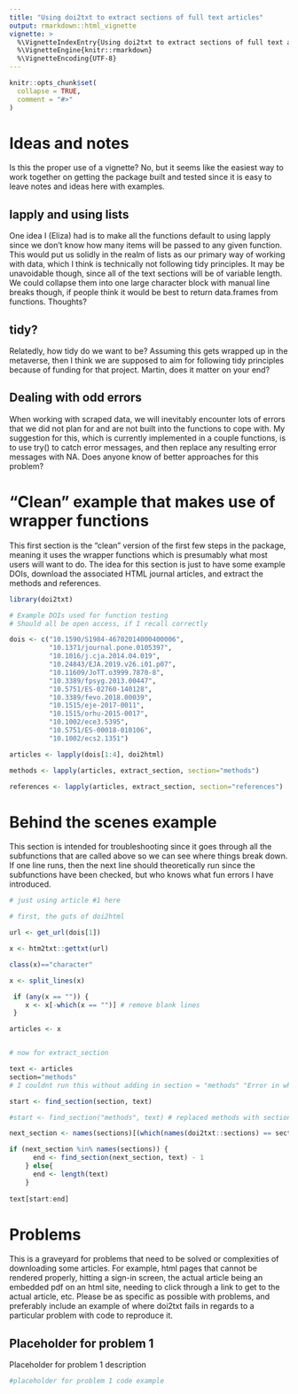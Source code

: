 ```yaml
---
title: "Using doi2txt to extract sections of full text articles"
output: rmarkdown::html_vignette
vignette: >
  %\VignetteIndexEntry{Using doi2txt to extract sections of full text articles}
  %\VignetteEngine{knitr::rmarkdown}
  %\VignetteEncoding{UTF-8}
---
```


```r
knitr::opts_chunk$set(
  collapse = TRUE,
  comment = "#>"
)
```

# Ideas and notes

Is this the proper use of a vignette? No, but it seems like the easiest way to work together on getting the package built and tested since it is easy to leave notes and ideas here with examples.

## lapply and using lists

One idea I (Eliza) had is to make all the functions default to using lapply since we don't know how many items will be passed to any given function. This would put us solidly in the realm of lists as our primary way of working with data, which I think is technically not following tidy principles. It may be unavoidable though, since all of the text sections will be of variable length. We could collapse them into one large character block with manual line breaks though, if people think it would be best to return data.frames from functions. Thoughts?

## tidy?

Relatedly, how tidy do we want to be? Assuming this gets wrapped up in the metaverse, then I think we are supposed to aim for following tidy principles because of funding for that project. Martin, does it matter on your end?

## Dealing with odd errors

When working with scraped data, we will inevitably encounter lots of errors that we did not plan for and are not built into the functions to cope with. My suggestion for this, which is currently implemented in a couple functions, is to use try() to catch error messages, and then replace any resulting error messages with NA. Does anyone know of better approaches for this problem?


# "Clean" example that makes use of wrapper functions

This first section is the "clean" version of the first few steps in the package, meaning it uses the wrapper functions which is presumably what most users will want to do. The idea for this section is just to have some example DOIs, download the associated HTML journal articles, and extract the methods and references.

```r

library(doi2txt)

# Example DOIs used for function testing
# Should all be open access, if I recall correctly

dois <- c("10.1590/S1984-46702014000400006",
          "10.1371/journal.pone.0105397",
          "10.1016/j.cja.2014.04.019",
          "10.24843/EJA.2019.v26.i01.p07",
          "10.11609/JoTT.o3999.7870-8",
          "10.3389/fpsyg.2013.00447",
          "10.5751/ES-02760-140128",
          "10.3389/fevo.2018.00039",
          "10.1515/eje-2017-0011",
          "10.1515/orhu-2015-0017",
          "10.1002/ece3.5395",
          "10.5751/ES-00018-010106",
          "10.1002/ecs2.1351")

articles <- lapply(dois[1:4], doi2html)

methods <- lapply(articles, extract_section, section="methods")

references <- lapply(articles, extract_section, section="references")

```

# Behind the scenes example

This section is intended for troubleshooting since it goes through all the subfunctions that are called above so we can see where things break down. If one line runs, then the next line should theoretically run since the subfunctions have been checked, but who knows what fun errors I have introduced.

```r
# just using article #1 here

# first, the guts of doi2html

url <- get_url(dois[1])

x <- htm2txt::gettxt(url)

class(x)=="character"

x <- split_lines(x)

 if (any(x == "")) {
    x <- x[-which(x == "")] # remove blank lines
 }

articles <- x


# now for extract_section

text <- articles
section="methods"
# I couldnt run this without adding in section = "methods" "Error in which(names(sections) == section) : object 'section' not found"

start <- find_section(section, text)

#start <- find_section("methods", text) # replaced methods with section

next_section <- names(sections)[(which(names(doi2txt::sections) == section) + 1)]

if (next_section %in% names(sections)) {
      end <- find_section(next_section, text) - 1
    } else{
      end <- length(text)
    }
    
text[start:end]

```

# Problems

This is a graveyard for problems that need to be solved or complexities of downloading some articles. For example, html pages that cannot be rendered properly, hitting a sign-in screen, the actual article being an embedded pdf on an html site, needing to click through a link to get to the actual article, etc. Please be as specific as possible with problems, and preferably include an example of where doi2txt fails in regards to a particular problem with code to reproduce it. 

## Placeholder for problem 1

Placeholder for problem 1 description

```r

#placeholder for problem 1 code example

```


